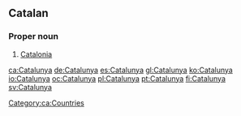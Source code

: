 ==Catalan==

===Proper noun===
{{ca-proper noun|f}}

# [[Catalonia]]

[[Category:ca:Countries]]

[[ca:Catalunya]]
[[de:Catalunya]]
[[es:Catalunya]]
[[gl:Catalunya]]
[[ko:Catalunya]]
[[io:Catalunya]]
[[oc:Catalunya]]
[[pl:Catalunya]]
[[pt:Catalunya]]
[[fi:Catalunya]]
[[sv:Catalunya]]